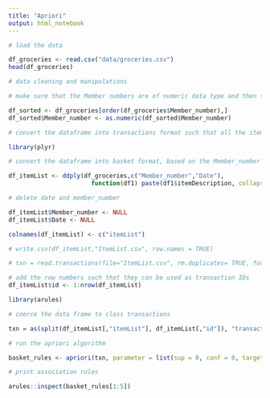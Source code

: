```yaml
---
title: "Apriori"
output: html_notebook
---
```


```r
# load the data

df_groceries <- read.csv("data/groceries.csv")
head(df_groceries)
```

```r
# data cleaning and manipulations

# make sure that the Member numbers are of numeric data type and then sort the dataframe based on the Member_number.

df_sorted <- df_groceries[order(df_groceries$Member_number),]
df_sorted$Member_number <- as.numeric(df_sorted$Member_number)
```

```r
# convert the dataframe into transactions format such that all the items bought at the same time in one row. 

library(plyr)

# convert the dataframe into basket format, based on the Member_number and Date of transaction

df_itemList <- ddply(df_groceries,c("Member_number","Date"), 
                       function(df1) paste(df1$itemDescription, collapse = ","))

```

```r
# delete date and member_number

df_itemList$Member_number <- NULL
df_itemList$Date <- NULL

```

```r
colnames(df_itemList) <- c("itemList")

# write.csv(df_itemList,"ItemList.csv", row.names = TRUE)

# txn = read.transactions(file="ItemList.csv", rm.duplicates= TRUE, format="basket",sep=",",cols=1);

# add the row numbers such that they can be used as transaction IDs
df_itemList$id <- 1:nrow(df_itemList)
```

```r
library(arules)

# coerce the data frame to class transactions

txn = as(split(df_itemList[,"itemList"], df_itemList[,"id"]), "transactions")
```


```r
# run the apriori algorithm

basket_rules <- apriori(txn, parameter = list(sup = 0, conf = 0, target="rules"));

# print association rules

arules::inspect(basket_rules[1:5])

```


